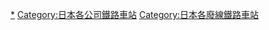 {{DEFAULTSORT:Nambu Juken Railway}}

[[Category:南部縱貫鐵道|*]]
[[Category:日本各公司鐵路車站|Category:日本各公司鐵路車站]]
[[Category:日本各廢線鐵路車站|Category:日本各廢線鐵路車站]]